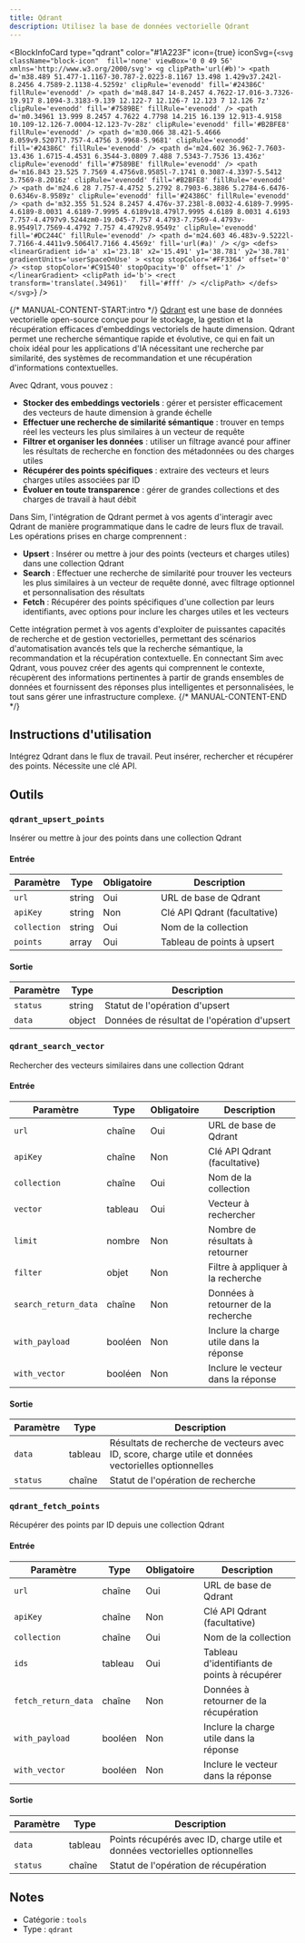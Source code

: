 ```yaml
---
title: Qdrant
description: Utilisez la base de données vectorielle Qdrant
---
```



<BlockInfoCard 
  type="qdrant"
  color="#1A223F"
  icon={true}
  iconSvg={`<svg className="block-icon"  fill='none' viewBox='0 0 49 56' xmlns='http://www.w3.org/2000/svg'>
      <g clipPath='url(#b)'>
        <path
          d='m38.489 51.477-1.1167-30.787-2.0223-8.1167 13.498 1.429v37.242l-8.2456 4.7589-2.1138-4.5259z'
          clipRule='evenodd'
          fill='#24386C'
          fillRule='evenodd'
        />
        <path
          d='m48.847 14-8.2457 4.7622-17.016-3.7326-19.917 8.1094-3.3183-9.139 12.122-7 12.126-7 12.123 7 12.126 7z'
          clipRule='evenodd'
          fill='#7589BE'
          fillRule='evenodd'
        />
        <path
          d='m0.34961 13.999 8.2457 4.7622 4.7798 14.215 16.139 12.913-4.9158 10.109-12.126-7.0004-12.123-7v-28z'
          clipRule='evenodd'
          fill='#B2BFE8'
          fillRule='evenodd'
        />
        <path
          d='m30.066 38.421-5.4666 8.059v9.5207l7.757-4.4756 3.9968-5.9681'
          clipRule='evenodd'
          fill='#24386C'
          fillRule='evenodd'
        />
        <path
          d='m24.602 36.962-7.7603-13.436 1.6715-4.4531 6.3544-3.0809 7.488 7.5343-7.7536 13.436z'
          clipRule='evenodd'
          fill='#7589BE'
          fillRule='evenodd'
        />
        <path
          d='m16.843 23.525 7.7569 4.4756v8.9585l-7.1741 0.3087-4.3397-5.5412 3.7569-8.2016z'
          clipRule='evenodd'
          fill='#B2BFE8'
          fillRule='evenodd'
        />
        <path
          d='m24.6 28 7.757-4.4752 5.2792 8.7903-6.3886 5.2784-6.6476-0.6346v-8.9589z'
          clipRule='evenodd'
          fill='#24386C'
          fillRule='evenodd'
        />
        <path
          d='m32.355 51.524 8.2457 4.476v-37.238l-8.0032-4.6189-7.9995-4.6189-8.0031 4.6189-7.9995 4.6189v18.479l7.9995 4.6189 8.0031 4.6193 7.757-4.4797v9.5244zm0-19.045-7.757 4.4793-7.7569-4.4793v-8.9549l7.7569-4.4792 7.757 4.4792v8.9549z'
          clipRule='evenodd'
          fill='#DC244C'
          fillRule='evenodd'
        />
        <path d='m24.603 46.483v-9.5222l-7.7166-4.4411v9.5064l7.7166 4.4569z' fill='url(#a)' />
      </g>
      <defs>
        <linearGradient
          id='a'
          x1='23.18'
          x2='15.491'
          y1='38.781'
          y2='38.781'
          gradientUnits='userSpaceOnUse'
        >
          <stop stopColor='#FF3364' offset='0' />
          <stop stopColor='#C91540' stopOpacity='0' offset='1' />
        </linearGradient>
        <clipPath id='b'>
          <rect transform='translate(.34961)'   fill='#fff' />
        </clipPath>
      </defs>
    </svg>`}
/>

{/* MANUAL-CONTENT-START:intro */}
[Qdrant](https://qdrant.tech) est une base de données vectorielle open-source conçue pour le stockage, la gestion et la récupération efficaces d'embeddings vectoriels de haute dimension. Qdrant permet une recherche sémantique rapide et évolutive, ce qui en fait un choix idéal pour les applications d'IA nécessitant une recherche par similarité, des systèmes de recommandation et une récupération d'informations contextuelles.

Avec Qdrant, vous pouvez :

- **Stocker des embeddings vectoriels** : gérer et persister efficacement des vecteurs de haute dimension à grande échelle
- **Effectuer une recherche de similarité sémantique** : trouver en temps réel les vecteurs les plus similaires à un vecteur de requête
- **Filtrer et organiser les données** : utiliser un filtrage avancé pour affiner les résultats de recherche en fonction des métadonnées ou des charges utiles
- **Récupérer des points spécifiques** : extraire des vecteurs et leurs charges utiles associées par ID
- **Évoluer en toute transparence** : gérer de grandes collections et des charges de travail à haut débit

Dans Sim, l'intégration de Qdrant permet à vos agents d'interagir avec Qdrant de manière programmatique dans le cadre de leurs flux de travail. Les opérations prises en charge comprennent :

- **Upsert** : Insérer ou mettre à jour des points (vecteurs et charges utiles) dans une collection Qdrant
- **Search** : Effectuer une recherche de similarité pour trouver les vecteurs les plus similaires à un vecteur de requête donné, avec filtrage optionnel et personnalisation des résultats
- **Fetch** : Récupérer des points spécifiques d'une collection par leurs identifiants, avec options pour inclure les charges utiles et les vecteurs

Cette intégration permet à vos agents d'exploiter de puissantes capacités de recherche et de gestion vectorielles, permettant des scénarios d'automatisation avancés tels que la recherche sémantique, la recommandation et la récupération contextuelle. En connectant Sim avec Qdrant, vous pouvez créer des agents qui comprennent le contexte, récupèrent des informations pertinentes à partir de grands ensembles de données et fournissent des réponses plus intelligentes et personnalisées, le tout sans gérer une infrastructure complexe.
{/* MANUAL-CONTENT-END */}

## Instructions d'utilisation

Intégrez Qdrant dans le flux de travail. Peut insérer, rechercher et récupérer des points. Nécessite une clé API.

## Outils

### `qdrant_upsert_points`

Insérer ou mettre à jour des points dans une collection Qdrant

#### Entrée

| Paramètre | Type | Obligatoire | Description |
| --------- | ---- | ----------- | ----------- |
| `url` | string | Oui | URL de base de Qdrant |
| `apiKey` | string | Non | Clé API Qdrant \(facultative\) |
| `collection` | string | Oui | Nom de la collection |
| `points` | array | Oui | Tableau de points à upsert |

#### Sortie

| Paramètre | Type | Description |
| --------- | ---- | ----------- |
| `status` | string | Statut de l'opération d'upsert |
| `data` | object | Données de résultat de l'opération d'upsert |

### `qdrant_search_vector`

Rechercher des vecteurs similaires dans une collection Qdrant

#### Entrée

| Paramètre | Type | Obligatoire | Description |
| --------- | ---- | ----------- | ----------- |
| `url` | chaîne | Oui | URL de base de Qdrant |
| `apiKey` | chaîne | Non | Clé API Qdrant \(facultative\) |
| `collection` | chaîne | Oui | Nom de la collection |
| `vector` | tableau | Oui | Vecteur à rechercher |
| `limit` | nombre | Non | Nombre de résultats à retourner |
| `filter` | objet | Non | Filtre à appliquer à la recherche |
| `search_return_data` | chaîne | Non | Données à retourner de la recherche |
| `with_payload` | booléen | Non | Inclure la charge utile dans la réponse |
| `with_vector` | booléen | Non | Inclure le vecteur dans la réponse |

#### Sortie

| Paramètre | Type | Description |
| --------- | ---- | ----------- |
| `data` | tableau | Résultats de recherche de vecteurs avec ID, score, charge utile et données vectorielles optionnelles |
| `status` | chaîne | Statut de l'opération de recherche |

### `qdrant_fetch_points`

Récupérer des points par ID depuis une collection Qdrant

#### Entrée

| Paramètre | Type | Obligatoire | Description |
| --------- | ---- | ----------- | ----------- |
| `url` | chaîne | Oui | URL de base de Qdrant |
| `apiKey` | chaîne | Non | Clé API Qdrant \(facultative\) |
| `collection` | chaîne | Oui | Nom de la collection |
| `ids` | tableau | Oui | Tableau d'identifiants de points à récupérer |
| `fetch_return_data` | chaîne | Non | Données à retourner de la récupération |
| `with_payload` | booléen | Non | Inclure la charge utile dans la réponse |
| `with_vector` | booléen | Non | Inclure le vecteur dans la réponse |

#### Sortie

| Paramètre | Type | Description |
| --------- | ---- | ----------- |
| `data` | tableau | Points récupérés avec ID, charge utile et données vectorielles optionnelles |
| `status` | chaîne | Statut de l'opération de récupération |

## Notes

- Catégorie : `tools`
- Type : `qdrant`
